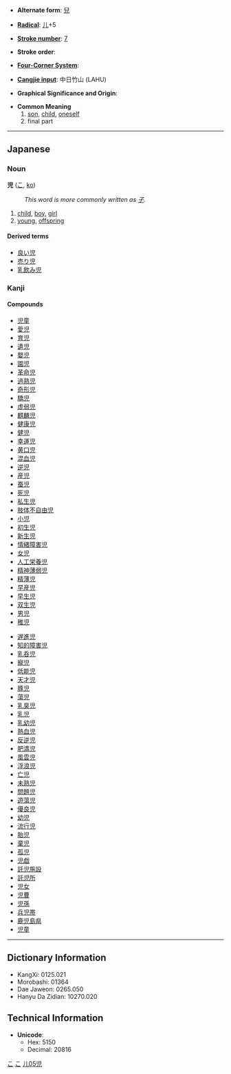 * '''Alternate form''': [[兒]]

* '''[[Wiktionary:Chinese radical index| Radical]]''': [[Wiktionary:Chinese radical index 儿|儿]]+5

* '''[[Wiktionary:Chinese total strokes index|Stroke number]]''': [[Wiktionary:Chinese total strokes index 7|7]]

* '''Stroke order''': 

* '''[[Wiktionary:Chinese four corner index|Four-Corner System]]''': 

* '''[[Wiktionary:Chinese Cangjie index|Cangjie input]]''': 中日竹山 (LAHU)

* '''Graphical Significance and Origin''': 

* '''Common Meaning'''
*# [[son]], [[child]], [[oneself]]
*# final part

----

==Japanese==
[[Category:Japanese language|こ]]
===Noun===
[[Category:Japanese nouns|こ]]
'''児''' ([[こ]], [[ko]])
:''This word is more commonly written as [[子]].''
# [[child]], [[boy]], [[girl]]
# [[young]], [[offspring]]
====Derived terms====
*[[良い児]]
*[[売り児]]
*[[乳飲み児]]


===Kanji===
{{kanji|[[じ]] (ji), [[に]] (ni), [[げい]] (gei)|[[こ]] (ko)}}
====Compounds====
{{top}}
*[[児童]]
*[[愛児]]
*[[育児]]
*[[遺児]]
*[[嬰児]]
*[[園児]]
*[[革命児]]
*[[過熟児]]
*[[奇形児]]
*[[驕児]]
*[[虚弱児]]
*[[麒麟児]]
*[[健康児]]
*[[健児]]
*[[幸運児]]
*[[黄口児]]
*[[混血児]]
*[[逆児]]
*[[産児]]
*[[蚕児]]
*[[死児]]
*[[私生児]]
*[[肢体不自由児]]
*[[小児]]
*[[初生児]]
*[[新生児]]
*[[情緒障害児]]
*[[女児]]
*[[人工栄養児]]
*[[精神薄弱児]]
*[[精薄児]]
*[[早産児]]
*[[早生児]]
*[[双生児]]
*[[男児]]
*[[稚児]]
{{mid}}
*[[遅進児]]
*[[知的障害児]]
*[[乳呑児]]
*[[寵児]]
*[[低能児]]
*[[天才児]]
*[[豚児]]
*[[蕩児]]
*[[乳臭児]]
*[[乳児]]
*[[乳幼児]]
*[[熱血児]]
*[[反逆児]]
*[[肥満児]]
*[[風雲児]]
*[[浮浪児]]
*[[亡児]]
*[[未熟児]]
*[[問題児]]
*[[遊蕩児]]
*[[優良児]]
*[[幼児]]
*[[流行児]]
*[[胎児]]
*[[棄児]]
*[[孤児]]
*[[児戯]]
*[[託児施設]]
*[[託児所]]
*[[児女]]
*[[児曹]]
*[[児孫]]
*[[兵児帯]]
*[[鹿児島県]]
*[[児童]]
{{bottom}}

----

== Dictionary Information ==

* KangXi: 0125.021
* Morobashi: 01364
* Dae Jaweon: 0265.050
* Hanyu Da Zidian: 10270.020

== Technical Information ==

* '''Unicode''':
** Hex: 5150
** Decimal: 20816

[[Category:Japanese kanji|儿05児]]